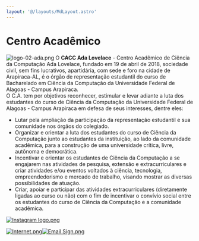 ```yaml
---
layout: '@/layouts/MdLayout.astro'
---
```






Centro Acadêmico
================







<Image src="https://arapiraca.ufal.br/graduacao/ciencia-da-computacao/documentos/imagens/logo-02-ada.png/%40%40images/f0ab5412-fbc1-4896-a811-7b4e7aa2e4d8.png" alt="logo-02-ada.png" inferSize /> O **CACC Ada Lovelace** - Centro Acadêmico de Ciência da Computação Ada Lovelace, fundado em 19 de abril de 2018, sociedade civil, sem fins lucrativos, apartidária, com sede e foro na cidade de Arapiraca-AL, é o órgão de representação estudantil do curso de Bacharelado em Ciência da Computação da Universidade Federal de Alagoas - Campus Arapiraca.  
O C.A. tem por objetivos reconhecer, estimular e levar adiante a luta dos estudantes do curso de Ciência da Computação da Universidade Federal de Alagoas - Campus Arapiraca em defesa de seus interesses, dentre eles: 


* Lutar pela ampliação da participação da representação estudantil e sua comunidade nos órgãos do colegiado.
* Organizar e orientar a luta dos estudantes do curso de Ciência da Computação junto ao estudantes da instituição, ao lado da comunidade acadêmica, para a construção de uma universidade crítica, livre, autônoma e democrática.
* Incentivar e orientar os estudantes de Ciência da Computação a se engajarem nas atividades de pesquisa, extensão e extracurriculares e criar atividades e/ou eventos voltados à ciência, tecnologia, empreendedorismo e mercado de trabalho, visando mostrar as diversas possibilidades de atuação.
* Criar, apoiar e participar das atividades extracurriculares (diretamente ligadas ao curso ou não) com o fim de incentivar o convívio social entre os estudantes do curso de Ciência da Computação e a comunidade acadêmica.


[<Image src="https://arapiraca.ufal.br/graduacao/ciencia-da-computacao/documentos/imagens/instagram-logo.png/%40%40images/650a3bd8-639a-42eb-a4bc-67e31f99c60a.png" alt="Instagram logo.png" inferSize />](https://www.instagram.com/caccadalovelace/)


[<Image src="https://arapiraca.ufal.br/graduacao/ciencia-da-computacao/documentos/imagens/internet.png/%40%40images/b3c91dc9-f841-4e5b-85b7-c83e866f7b40.png" alt="Internet.png" inferSize />](https://sites.google.com/view/cacc-ada-lovelace/página-inicial)[<Image src="https://arapiraca.ufal.br/graduacao/ciencia-da-computacao/documentos/imagens/email-sign.png/%40%40images/89486abb-0eb5-4ae8-b3d6-b7574b3d7c63.png" alt="Email Sign.png" inferSize />](mailto:caccadalovelace@gmail.com)








